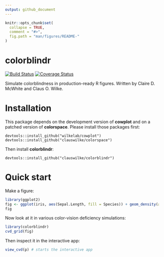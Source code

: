 ```yaml
---
output: github_document
---
```


<!-- README.md is generated from README.Rmd. Please edit that file -->

```r
knitr::opts_chunk$set(
  collapse = TRUE,
  comment = "#>",
  fig.path = "man/figures/README-"
)
```

# colorblindr

[![Build Status](https://travis-ci.org/clauswilke/colorblindr.svg?branch=master)](https://travis-ci.org/clauswilke/colorblindr)
[![Coverage Status](https://img.shields.io/codecov/c/github/clauswilke/colorblindr/master.svg)](https://codecov.io/github/clauswilke/colorblindr?branch=master)


Simulate colorblindness in production-ready R figures. Written by Claire D. McWhite and Claus O. Wilke.

# Installation

This package depends on the development version of **cowplot** and on a patched version of **colorspace**. Please install those packages first:
```
devtools::install_github("wilkelab/cowplot")
devtools::install_github("clauswilke/colorspace")
```

Then install **colorblindr**:
```
devtools::install_github("clauswilke/colorblindr")
```

# Quick start

Make a figure:
```r
library(ggplot2)
fig <- ggplot(iris, aes(Sepal.Length, fill = Species)) + geom_density(alpha = 0.7)
fig
```

Now look at it in various color-vision deficiency simulations:
```r
library(colorblindr)
cvd_grid(fig)
```

Then inspect it in the interactive app:
```r
view_cvd(p) # starts the interactive app
```
